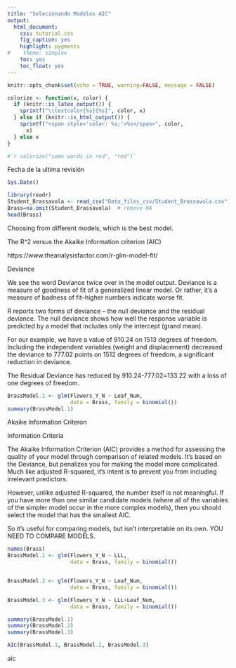 ```yaml
---
title: "Selecionando Modelos AIC"
output:
  html_document:
    css: tutorial.css
    fig_caption: yes
    highlight: pygments
#    theme: simplex
    toc: yes
    toc_float: yes
---
```


```r
knitr::opts_chunk$set(echo = TRUE, warning=FALSE, message = FALSE)

```


```r
colorize <- function(x, color) {
  if (knitr::is_latex_output()) {
    sprintf("\\textcolor{%s}{%s}", color, x)
  } else if (knitr::is_html_output()) {
    sprintf("<span style='color: %s;'>%s</span>", color, 
      x)
  } else x
}

#`r colorize("some words in red", "red")`


```

Fecha de la ultima revisión
```r

Sys.Date()
```


```r
library(readr)
Student_Brassavola <- read_csv("Data_files_csv/Student_Brassavola.csv")
Brass=na.omit(Student_Brassavola)  # remove NA
head(Brass)
```




Choosing from different models, which is the best model.  

The R^2 versus the Akaike Information criterion (AIC)

https://www.theanalysisfactor.com/r-glm-model-fit/




Deviance

We see the word Deviance twice over in the model output. Deviance is a measure of goodness of fit of a generalized linear model. Or rather, it’s a measure of badness of fit–higher numbers indicate worse fit.

R reports two forms of deviance – the null deviance and the residual deviance. The null deviance shows how well the response variable is predicted by a model that includes only the intercept (grand mean).

For our example, we have a value of 910.24  on 1513 degrees of freedom. Including the independent variables (weight and displacement) decreased the deviance to 777.02 points on 1512 degrees of freedom, a significant reduction in deviance.

The Residual Deviance has reduced by 910.24-777.02=133.22 with a loss of one degrees of freedom.

```r

BrassModel.1 <- glm(Flowers_Y_N ~ Leaf_Num,
                    data = Brass, family = binomial())
summary(BrassModel.1)
```




Akaike Information Criteron

Information Criteria

The Akaike Information Criterion (AIC) provides a method for assessing the quality of your model through comparison of related models.  It’s based on the Deviance, but penalizes you for making the model more complicated.  Much like adjusted R-squared, it’s intent is to prevent you from including irrelevant predictors.

However, unlike adjusted R-squared, the number itself is not meaningful. If you have more than one similar candidate models (where all of the variables of the simpler model occur in the more complex models), then you should select the model that has the smallest AIC.

So it’s useful for comparing models, but isn’t interpretable on its own. YOU NEED TO COMPARE MODELS. 





```r

names(Brass)
BrassModel.1 <- glm(Flowers_Y_N ~ LLL,
                    data = Brass, family = binomial())


BrassModel.2 <- glm(Flowers_Y_N ~ Leaf_Num,
                    data = Brass, family = binomial())

BrassModel.3 <- glm(Flowers_Y_N ~ LLL+Leaf_Num,
                    data = Brass, family = binomial())

summary(BrassModel.1)
summary(BrassModel.2)
summary(BrassModel.3)
```


```r

AIC(BrassModel.1, BrassModel.2, BrassModel.3)
```

aic

